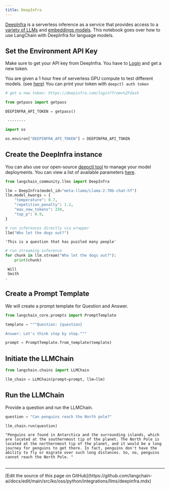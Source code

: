 ```yaml
---
title: DeepInfra
---
```


[DeepInfra](https://deepinfra.com/?utm_source=langchain) is a serverless inference as a service that provides access to a [variety of LLMs](https://deepinfra.com/models?utm_source=langchain) and [embeddings models](https://deepinfra.com/models?type=embeddings&utm_source=langchain). This notebook goes over how to use LangChain with DeepInfra for language models.

## Set the Environment API Key

Make sure to get your API key from DeepInfra. You have to [Login](https://deepinfra.com/login?from=%2Fdash) and get a new token.

You are given a 1 hour free of serverless GPU compute to test different models. (see [here](https://github.com/deepinfra/deepctl#deepctl))
You can print your token with `deepctl auth token`

```python
# get a new token: https://deepinfra.com/login?from=%2Fdash

from getpass import getpass

DEEPINFRA_API_TOKEN = getpass()
```

```output
 ········
```

```python
import os

os.environ["DEEPINFRA_API_TOKEN"] = DEEPINFRA_API_TOKEN
```

## Create the DeepInfra instance

You can also use our open-source [deepctl tool](https://github.com/deepinfra/deepctl#deepctl) to manage your model deployments. You can view a list of available parameters [here](https://deepinfra.com/databricks/dolly-v2-12b#API).

```python
from langchain_community.llms import DeepInfra

llm = DeepInfra(model_id="meta-llama/Llama-2-70b-chat-hf")
llm.model_kwargs = {
    "temperature": 0.7,
    "repetition_penalty": 1.2,
    "max_new_tokens": 250,
    "top_p": 0.9,
}
```

```python
# run inferences directly via wrapper
llm("Who let the dogs out?")
```

```output
'This is a question that has puzzled many people'
```

```python
# run streaming inference
for chunk in llm.stream("Who let the dogs out?"):
    print(chunk)
```

```output
 Will
 Smith
.
```

## Create a Prompt Template

We will create a prompt template for Question and Answer.

```python
from langchain_core.prompts import PromptTemplate

template = """Question: {question}

Answer: Let's think step by step."""

prompt = PromptTemplate.from_template(template)
```

## Initiate the LLMChain

```python
from langchain.chains import LLMChain

llm_chain = LLMChain(prompt=prompt, llm=llm)
```

## Run the LLMChain

Provide a question and run the LLMChain.

```python
question = "Can penguins reach the North pole?"

llm_chain.run(question)
```

```output
"Penguins are found in Antarctica and the surrounding islands, which are located at the southernmost tip of the planet. The North Pole is located at the northernmost tip of the planet, and it would be a long journey for penguins to get there. In fact, penguins don't have the ability to fly or migrate over such long distances. So, no, penguins cannot reach the North Pole. "
```

```python

```

---

<Callout icon="pen-to-square" iconType="regular">
  [Edit the source of this page on GitHub](https://github.com/langchain-ai/docs/edit/main/src/ko/oss/python/integrations/llms/deepinfra.mdx)
</Callout>
